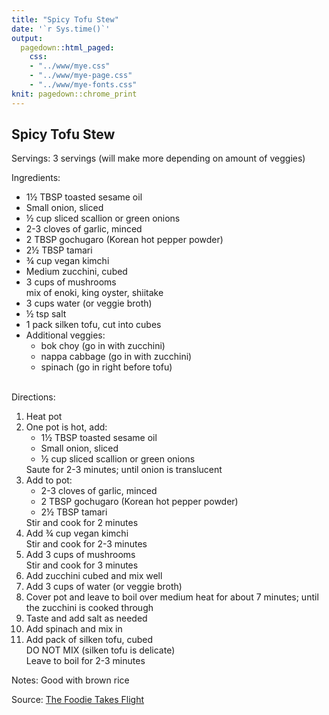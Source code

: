 ```yaml
---
title: "Spicy Tofu Stew"
date: '`r Sys.time()`'
output: 
  pagedown::html_paged:
    css: 
    - "../www/mye.css"
    - "../www/mye-page.css"
    - "../www/mye-fonts.css"
knit: pagedown::chrome_print
---
```


## Spicy Tofu Stew

<span class="mh">Servings:</span> 3 servings (will make more depending on amount of veggies)
<br>

<span class="mh">Ingredients:</span>  
<div class="my2cols">
<ul>
  <li>1&frac12; TBSP toasted sesame oil</li>
  <li>Small onion, sliced</li>
  <li>&frac12; cup sliced scallion or green onions</li>
  <li>2-3 cloves of garlic, minced</li>
  <li>2 TBSP gochugaro (Korean hot pepper powder)</li>
  <li>2&frac12; TBSP tamari</li>
  <li>&frac34; cup vegan kimchi</li>
  <li>Medium zucchini, cubed</li>
  <li>3 cups of mushrooms<br>mix of enoki, king oyster, shiitake</li>
  <li>3 cups water (or veggie broth)</li>
  <li>&frac12; tsp salt</li>
  <li>1 pack silken tofu, cut into cubes</li>
  <li>Additional veggies:
    <ul>
      <li>bok choy (go in with zucchini)</li>
      <li>nappa cabbage (go in with zucchini)</li>
      <li>spinach (go in right before tofu)</li>
    </ul>
  </li>
</ul>
</div>
<br>
<span class="mh">Directions:</span> 
<div class="my2cols">
<ol>
  <li>Heat pot</li>
  <li>One pot is hot, add:
    <ul>
      <li>1&frac12; TBSP toasted sesame oil</li>
      <li>Small onion, sliced</li>
      <li>&frac12; cup sliced scallion or green onions</li>
    </ul>Saute for 2-3 minutes; until onion is translucent 
  </li>
  <li>Add to pot:
    <ul>
      <li>2-3 cloves of garlic, minced</li>
      <li>2 TBSP gochugaro (Korean hot pepper powder)</li>
      <li>2&frac12; TBSP tamari</li>
    </ul>Stir and cook for 2 minutes 
  </li>
  <li>Add &frac34; cup vegan kimchi<br>Stir and cook for 2-3 minutes</li>
  <li>Add 3 cups of mushrooms<br>Stir and cook for 3 minutes</li>
  <li>Add zucchini cubed and mix well</li>
  <li>Add 3 cups of water (or veggie broth)</li>
  <li>Cover pot and leave to boil over medium heat for about 7 minutes; until the zucchini is cooked through</li>
  <li>Taste and add salt as needed</li>
  <li>Add spinach and mix in</li>
  <li>Add pack of silken tofu, cubed<br>DO NOT MIX (silken tofu is delicate)<br>Leave to boil for 2-3 minutes</li>
</ol>
</div>


<span class="mh">Notes:</span> Good with brown rice

<span class="mh">Source:</span>
<a href = "https://thefoodietakesflight.com/sundubu-jjigae-or-korean-soft-tofu-stew-vegan-recipe/" target="_blank">The Foodie Takes Flight</a>
